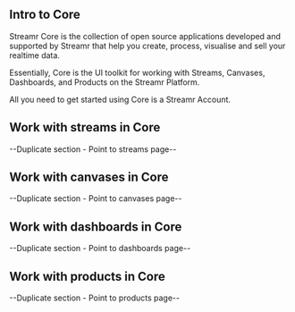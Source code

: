 



<section id="intro-to-core">

## Intro to Core

Streamr <Link to={links.userpages.main}>Core</Link> is the collection of open source applications developed and supported by Streamr that help you create, process, visualise and sell your realtime data. 

Essentially, Core is the UI toolkit for working with Streams, Canvases, Dashboards, and Products on the Streamr Platform.

All you need to get started using <Link to={links.userpages.main}>Core</Link> is a <Link to={links.newdocs.gettingStarted}>Streamr Account</Link>.

</section>

<section id="work-with-streams-in-core">

## Work with streams in Core
--Duplicate section - Point to streams page--

</section>

<section id="work-with-canvases-in-core">

## Work with canvases in Core
--Duplicate section - Point to canvases page--

</section>

<section id="work-with-dashboards-in-core">

## Work with dashboards in Core
--Duplicate section - Point to dashboards page--

</section>

<section id="work-with-products-in-core">

## Work with products in Core
--Duplicate section - Point to products page--

</section>
